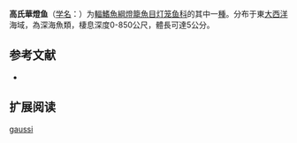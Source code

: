 {{Speciesbox
| name = 高氏華燈鱼
| status = NE
| status_system = IUCN3.1
| image = 
| genus = Lepidophanes
| species = gaussi
| authority = [[Brauer|Brauer]], 1906
| synonyms = *''Lampanyctus gaussi''<br /><small>Brauer, 1906</small>
*''Lampanyctus subpectoralis''<br /><small>Parr, 1928</small>
*''Macrostoma gaussi''<br /><small>Brauer, 1906</small>
*''Myctophum gaussi''<br /><small>Brauer, 1906</small>
}}

'''高氏華燈鱼'''（[[学名|学名]]：{{lang|la|''Lepidophanes gaussi''}}）为[[輻鰭魚綱|輻鰭魚綱]][[燈籠魚目|燈籠魚目]][[灯笼鱼科|灯笼鱼科]]的其中一[[種|種]]。分布于東[[大西洋|大西洋]]海域，為深海魚類，棲息深度0-850公尺，體長可達5公分。

== 参考文献 ==
{{refbegin}}
*{{FishBase_species|genus=Lepidophanes|species=gaussi|year=2012|month=2}}
{{refend}}

== 扩展阅读 ==
{{refbegin}}
{{wikispecies-inline|Lepidophanes gaussi|高氏華燈燈鱼}}
{{refend}}
{{Taxonbar|from=Q2132651}}

[[Category:华灯鱼属|gaussi]]


{{灯笼鱼目小作品}}